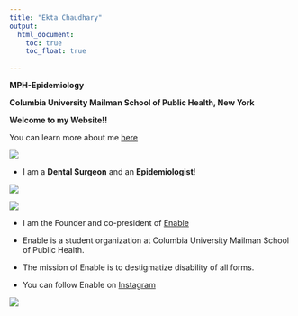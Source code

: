 ```yaml
---
title: "Ekta Chaudhary"
output: 
  html_document:
    toc: true
    toc_float: true
    
---
```


**MPH-Epidemiology** 

**Columbia University Mailman School of Public Health, New York**

**Welcome to my Website!!**

You can learn more about me [here](about.html)


![](https://media.giphy.com/media/Cmr1OMJ2FN0B2/giphy.gif)

* I am a **Dental Surgeon** and an **Epidemiologist**!

![](Dentist.jpg)


![](Epi2.jpg)


* I am the Founder and co-president of [Enable](https://mailman-columbia.campuslabs.com/engage/organization/enable)

* Enable is a student organization at Columbia University Mailman School of Public Health. 

* The mission of Enable is to destigmatize disability of all forms.

* You can follow Enable on [Instagram](https://www.instagram.com/enable_at_columbia/)

![](Enable.jpg)


